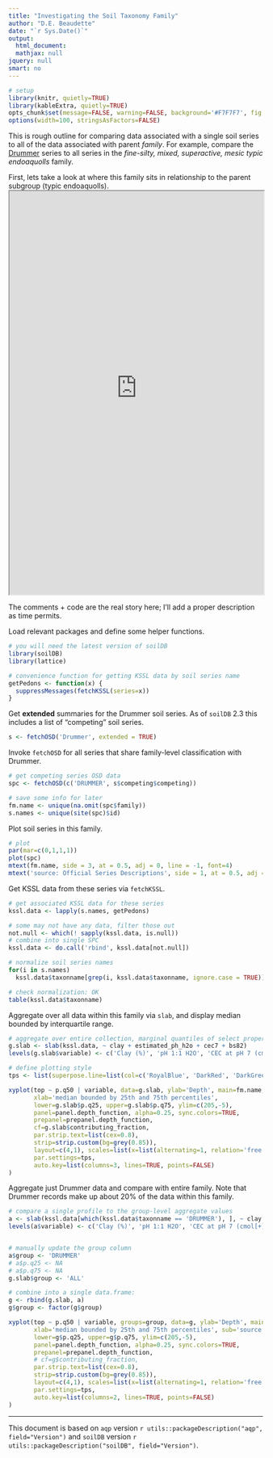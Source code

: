 ```yaml
---
title: "Investigating the Soil Taxonomy Family"
author: "D.E. Beaudette"
date: "`r Sys.Date()`"
output:
  html_document:
  mathjax: null
jquery: null
smart: no
---
```



```r
# setup
library(knitr, quietly=TRUE)
library(kableExtra, quietly=TRUE)
opts_chunk$set(message=FALSE, warning=FALSE, background='#F7F7F7', fig.align='center', fig.retina=2, dev='png', tidy=FALSE, verbose=FALSE)
options(width=100, stringsAsFactors=FALSE)
```

This is rough outline for comparing data associated with a single soil series to all of the data associated with parent *family*. For example, compare the [Drummer](https://casoilresource.lawr.ucdavis.edu/sde/?series=Drummer) series to all series in the *fine-silty, mixed, superactive, mesic typic endoaquolls* family.

First, lets take a look at where this family sits in relationship to the parent subgroup (typic endoaquolls).
<iframe id="seriesTree-frame" src="https://soilmap2-1.lawr.ucdavis.edu/seriesTree/?series=Drummer" width="100%" height="800px">
</iframe>


The comments + code are the real story here; I'll add a proper description as time permits.


Load relevant packages and define some helper functions.
```r
# you will need the latest version of soilDB
library(soilDB)
library(lattice)

# convenience function for getting KSSL data by soil series name
getPedons <- function(x) {
  suppressMessages(fetchKSSL(series=x))
}
```


Get **extended** summaries for the Drummer soil series. As of `soilDB` 2.3 this includes a list of "competing" soil series.
```r
s <- fetchOSD('Drummer', extended = TRUE)
```

Invoke `fetchOSD` for all series that share family-level classification with Drummer.
```r
# get competing series OSD data
spc <- fetchOSD(c('DRUMMER', s$competing$competing))

# save some info for later
fm.name <- unique(na.omit(spc$family))
s.names <- unique(site(spc)$id)
```

Plot soil series in this family.
```r
# plot
par(mar=c(0,1,1,1))
plot(spc)
mtext(fm.name, side = 3, at = 0.5, adj = 0, line = -1, font=4)
mtext('source: Official Series Descriptions', side = 1, at = 0.5, adj = 0, line = -1, font=3, cex=1)
```


Get KSSL data from these series via `fetchKSSL`.
```r
# get associated KSSL data for these series
kssl.data <- lapply(s.names, getPedons)

# some may not have any data, filter those out
not.null <- which(! sapply(kssl.data, is.null))
# combine into single SPC
kssl.data <- do.call('rbind', kssl.data[not.null])

# normalize soil series names
for(i in s.names)
  kssl.data$taxonname[grep(i, kssl.data$taxonname, ignore.case = TRUE)] <- toupper(i)

# check normalization: OK
table(kssl.data$taxonname)
```


Aggregate over all data within this family via `slab`, and display median bounded by interquartile range.
```r
# aggregate over entire collection, marginal quantiles of select properties
g.slab <- slab(kssl.data, ~ clay + estimated_ph_h2o + cec7 + bs82)
levels(g.slab$variable) <- c('Clay (%)', 'pH 1:1 H2O', 'CEC at pH 7 (cmol[+]/kg)' ,'Base Saturation at pH 8.2 (%)')

# define plotting style
tps <- list(superpose.line=list(col=c('RoyalBlue', 'DarkRed', 'DarkGreen'), lwd=2))

xyplot(top ~ p.q50 | variable, data=g.slab, ylab='Depth', main=fm.name, sub='source: KSSL',
       xlab='median bounded by 25th and 75th percentiles',
       lower=g.slab$p.q25, upper=g.slab$p.q75, ylim=c(205,-5),
       panel=panel.depth_function, alpha=0.25, sync.colors=TRUE,
       prepanel=prepanel.depth_function,
       cf=g.slab$contributing_fraction,
       par.strip.text=list(cex=0.8),
       strip=strip.custom(bg=grey(0.85)),
       layout=c(4,1), scales=list(x=list(alternating=1, relation='free'), y=list(alternating=3)),
       par.settings=tps,
       auto.key=list(columns=3, lines=TRUE, points=FALSE)
)
```


Aggregate just Drummer data and compare with entire family. Note that Drummer records make up about 20% of the data within this family.
```r
# compare a single profile to the group-level aggregate values
a <- slab(kssl.data[which(kssl.data$taxonname == 'DRUMMER'), ], ~ clay + estimated_ph_h2o + cec7 + bs82)
levels(a$variable) <- c('Clay (%)', 'pH 1:1 H2O', 'CEC at pH 7 (cmol[+]/kg)' ,'Base Saturation at pH 8.2 (%)')


# manually update the group column
a$group <- 'DRUMMER'
# a$p.q25 <- NA
# a$p.q75 <- NA
g.slab$group <- 'ALL'

# combine into a single data.frame:
g <- rbind(g.slab, a)
g$group <- factor(g$group)

xyplot(top ~ p.q50 | variable, groups=group, data=g, ylab='Depth', main=fm.name,
       xlab='median bounded by 25th and 75th percentiles', sub='source: KSSL' ,
       lower=g$p.q25, upper=g$p.q75, ylim=c(205,-5),
       panel=panel.depth_function, alpha=0.25, sync.colors=TRUE,
       prepanel=prepanel.depth_function,
       # cf=g$contributing_fraction,
       par.strip.text=list(cex=0.8),
       strip=strip.custom(bg=grey(0.85)),
       layout=c(4,1), scales=list(x=list(alternating=1, relation='free'), y=list(alternating=3)),
       par.settings=tps,
       auto.key=list(columns=2, lines=TRUE, points=FALSE)
)
```


----------------------------
This document is based on `aqp` version `r utils::packageDescription("aqp", field="Version")` and `soilDB` version `r utils::packageDescription("soilDB", field="Version")`.

